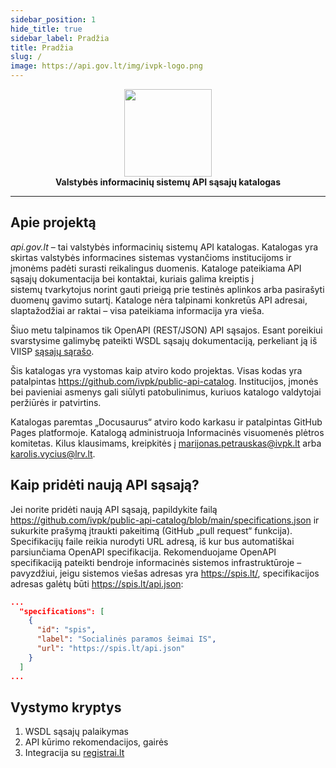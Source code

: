 ```yaml
---
sidebar_position: 1
hide_title: true
sidebar_label: Pradžia
title: Pradžia
slug: /
image: https://api.gov.lt/img/ivpk-logo.png
---
```



<head>
    <link rel="apple-touch-icon" href="/apple-touch-icon.png"/>
</head>

<div align="center">
    <img width="140" src={Logo}/>
</div>

<div align="center">
    <strong>Valstybės informacinių sistemų API sąsajų katalogas</strong>
</div>

---

## Apie projektą

_api.gov.lt_ – tai valstybės informacinių sistemų API katalogas. Katalogas yra skirtas valstybės informacines sistemas vystančioms institucijoms ir įmonėms padėti surasti reikalingus duomenis. Kataloge pateikiama API sąsajų dokumentacija bei kontaktai, kuriais galima kreiptis į sistemų tvarkytojus norint gauti prieigą prie testinės aplinkos arba pasirašyti duomenų gavimo sutartį. Kataloge nėra talpinami konkretūs API adresai, slaptažodžiai ar raktai – visa pateikiama informacija yra vieša.

Šiuo metu talpinamos tik OpenAPI (REST/JSON) API sąsajos. Esant poreikiui svarstysime galimybę pateikti WSDL sąsajų dokumentaciją, perkeliant ją iš VIISP [sąsajų sąrašo](https://www.epaslaugos.lt/portal/content/46820).

Šis katalogas yra vystomas kaip atviro kodo projektas. Visas kodas yra patalpintas https://github.com/ivpk/public-api-catalog. Institucijos, įmonės bei pavieniai asmenys gali siūlyti patobulinimus, kuriuos katalogo valdytojai peržiūrės ir patvirtins.

Katalogas paremtas „Docusaurus“ atviro kodo karkasu ir patalpintas GitHub Pages platformoje. Katalogą administruoja Informacinės visuomenės plėtros komitetas. Kilus klausimams, kreipkitės į marijonas.petrauskas@ivpk.lt arba karolis.vycius@lrv.lt.

## Kaip pridėti naują API sąsają?

Jei norite pridėti naują API sąsają, papildykite failą https://github.com/ivpk/public-api-catalog/blob/main/specifications.json ir sukurkite prašymą įtraukti pakeitimą (GitHub „pull request“ funkcija). Specifikacijų faile reikia nurodyti URL adresą, iš kur bus automatiškai parsiunčiama OpenAPI specifikacija. Rekomenduojame OpenAPI specifikaciją pateikti bendroje informacinės sistemos infrastruktūroje – pavyzdžiui, jeigu sistemos viešas adresas yra https://spis.lt/, specifikacijos adresas galėtų būti https://spis.lt/api.json:

```json
...
  "specifications": [
    {
      "id": "spis",
      "label": "Socialinės paramos šeimai IS",
      "url": "https://spis.lt/api.json"
    }
  ]
...
```

## Vystymo kryptys

1. WSDL sąsajų palaikymas
2. API kūrimo rekomendacijos, gairės
3. Integracija su [registrai.lt](https://registrai.lt)

